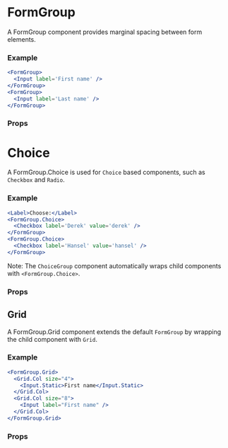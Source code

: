 
<Meta title="Utilities/UI Convenience/FormGroup" />

# FormGroup

A FormGroup component provides marginal spacing between form elements.

### Example

```jsx
<FormGroup>
  <Input label='First name' />
</FormGroup>
<FormGroup>
  <Input label='Last name' />
</FormGroup>
```

### Props

<ArgsTable of={FormGroup} />

# Choice

A FormGroup.Choice is used for `Choice` based components, such as `Checkbox` and `Radio`.

### Example

```jsx
<Label>Choose:</Label>
<FormGroup.Choice>
  <Checkbox label='Derek' value='derek' />
</FormGroup>
<FormGroup.Choice>
  <Checkbox label='Hansel' value='hansel' />
</FormGroup>
```

Note: The `ChoiceGroup` component automatically wraps child components with `<FormGroup.Choice>`.

### Props

<ArgsTable of={FormGroup.Choice} />

## Grid

A FormGroup.Grid component extends the default `FormGroup` by wrapping the child component with `Grid`.

### Example

```jsx
<FormGroup.Grid>
  <Grid.Col size="4">
    <Input.Static>First name</Input.Static>
  </Grid.Col>
  <Grid.Col size="8">
    <Input label="First name" />
  </Grid.Col>
</FormGroup.Grid>
```

### Props

<ArgsTable of={FormGroup.Grid} />
